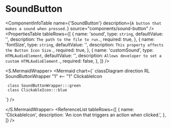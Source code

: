 

<Meta title="ApplicationModel/Components/SoundButton/docs" />

# SoundButton

<ComponentInfoTable
  name={'SoundButton'}
  description={`A button that makes a sound when pressed.`}
  source="components/sound-button"
/>
<PropertiesTable
  tableRows={[
    {
      name: 'sound',
      type: `string`,
      defaultValue: '',
      description: `The path to the file to run.`,
      required: true,
    },
    {
      name: 'fontSize',
      type: `string`,
      defaultValue: '',
      description: `This property affects the Button Icon Size.`,
      required: true,
    },
    {
      name: 'customSound',
      type: `HTMLAudioElement`,
      defaultValue: '',
      description: `Allows developer to set a custom HTMLAudioElement.`,
      required: false,
    },
  ]}
/>

<S.MermaidWrapper>
<Mermaid
  chart={`
     classDiagram
     direction RL
     SoundButtonWrapper "1" <-- "1" ClickableIcon

     class SoundButtonWrapper:::green
     class ClickableIcon:::blue

`}
/>

</S.MermaidWrapper>
<ReferenceList tableRows={[
      {
      name: 'ClickableIcon',
      description: 'An icon that triggers an action when clicked.',
    },
]} />
